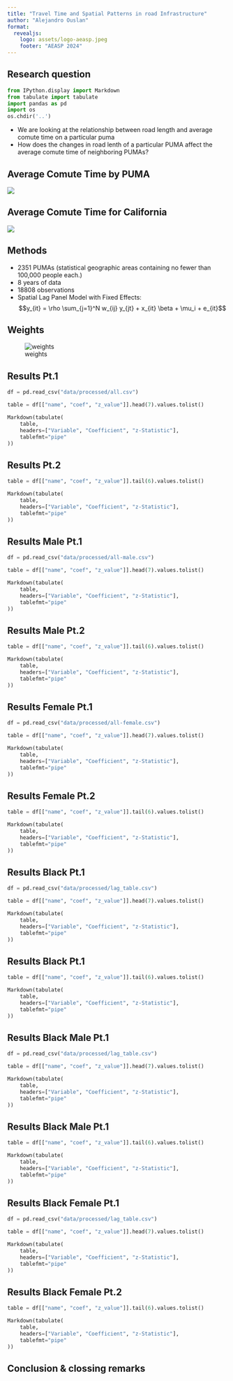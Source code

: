 ```yaml
---
title: "Travel Time and Spatial Patterns in road Infrastructure"
author: "Alejandro Ouslan"
format:
  revealjs:
    logo: assets/logo-aeasp.jpeg
    footer: "AEASP 2024"
---
```


## Research question

```python
from IPython.display import Markdown
from tabulate import tabulate
import pandas as pd
import os 
os.chdir('..')
```

- We are looking at the relationship between road length and average comute time on a particular puma
- How does the changes in road lenth of a particular PUMA affect the average comute time of neighboring PUMAs?


## Average Comute Time by PUMA 

![](assets/us-map.png)

## Average Comute Time for California

![](assets/cali-map.png)

## Methods 

- 2351 PUMAs (statistical geographic areas containing no fewer than 100,000 people each.)
- 8 years of data
- 18808 observations
- Spatial Lag Panel Model with Fixed Effects:
$$y_{it} = \rho \sum_{j=1}^N w_{ij} y_{jt}  +  x_{it} \beta  +  \mu_i  +  e_{it}$$

## Weights 

![weights](assets/queens.png)

## Results Pt.1 
```python

df = pd.read_csv("data/processed/all.csv")

table = df[["name", "coef", "z_value"]].head(7).values.tolist()

Markdown(tabulate(
    table,
    headers=["Variable", "Coefficient", "z-Statistic"],
    tablefmt="pipe"
))
```

## Results Pt.2
```python

table = df[["name", "coef", "z_value"]].tail(6).values.tolist()

Markdown(tabulate(
    table,
    headers=["Variable", "Coefficient", "z-Statistic"],
    tablefmt="pipe"
))
```

## Results Male Pt.1 
```python

df = pd.read_csv("data/processed/all-male.csv")

table = df[["name", "coef", "z_value"]].head(7).values.tolist()

Markdown(tabulate(
    table,
    headers=["Variable", "Coefficient", "z-Statistic"],
    tablefmt="pipe"
))
```

## Results Male Pt.2
```python
table = df[["name", "coef", "z_value"]].tail(6).values.tolist()

Markdown(tabulate(
    table,
    headers=["Variable", "Coefficient", "z-Statistic"],
    tablefmt="pipe"
))
```

## Results Female Pt.1 
```python

df = pd.read_csv("data/processed/all-female.csv")

table = df[["name", "coef", "z_value"]].head(7).values.tolist()

Markdown(tabulate(
    table,
    headers=["Variable", "Coefficient", "z-Statistic"],
    tablefmt="pipe"
))
```

## Results Female Pt.2
```python
table = df[["name", "coef", "z_value"]].tail(6).values.tolist()

Markdown(tabulate(
    table,
    headers=["Variable", "Coefficient", "z-Statistic"],
    tablefmt="pipe"
))
```

## Results Black Pt.1 
```python

df = pd.read_csv("data/processed/lag_table.csv")

table = df[["name", "coef", "z_value"]].head(7).values.tolist()

Markdown(tabulate(
    table,
    headers=["Variable", "Coefficient", "z-Statistic"],
    tablefmt="pipe"
))
```

## Results Black Pt.1
```python

table = df[["name", "coef", "z_value"]].tail(6).values.tolist()

Markdown(tabulate(
    table,
    headers=["Variable", "Coefficient", "z-Statistic"],
    tablefmt="pipe"
))
```

## Results Black Male Pt.1 
```python

df = pd.read_csv("data/processed/lag_table.csv")

table = df[["name", "coef", "z_value"]].head(7).values.tolist()

Markdown(tabulate(
    table,
    headers=["Variable", "Coefficient", "z-Statistic"],
    tablefmt="pipe"
))
```

## Results Black Male Pt.1
```python

table = df[["name", "coef", "z_value"]].tail(6).values.tolist()

Markdown(tabulate(
    table,
    headers=["Variable", "Coefficient", "z-Statistic"],
    tablefmt="pipe"
))
```

## Results Black Female Pt.1 
```python

df = pd.read_csv("data/processed/lag_table.csv")

table = df[["name", "coef", "z_value"]].head(7).values.tolist()

Markdown(tabulate(
    table,
    headers=["Variable", "Coefficient", "z-Statistic"],
    tablefmt="pipe"
))
```

## Results Black Female Pt.2
```python

table = df[["name", "coef", "z_value"]].tail(6).values.tolist()

Markdown(tabulate(
    table,
    headers=["Variable", "Coefficient", "z-Statistic"],
    tablefmt="pipe"
))
```

## Conclusion & clossing remarks

